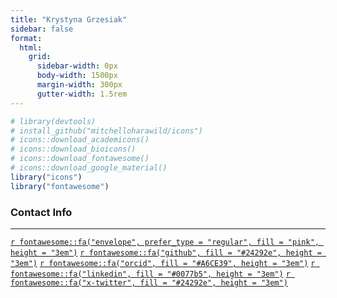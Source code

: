 ```yaml
---
title: "Krystyna Grzesiak"
sidebar: false
format:
  html:
    grid:
      sidebar-width: 0px
      body-width: 1500px
      margin-width: 300px
      gutter-width: 1.5rem
---
```


```r
# library(devtools)
# install_github("mitchelloharawild/icons")
# icons::download_academicons()
# icons::download_bioicons()
# icons::download_fontawesome()
# icons::download_google_material()
library("icons")
library("fontawesome")
```

### Contact Info {#contact}

------------------------------------------------------------------------

[`r fontawesome::fa("envelope", prefer_type = "regular", fill = "pink", height = "3em")`](krystyna.grzesiak@math.uni.wroc.pl)
[`r fontawesome::fa("github", fill = "#24292e", height = "3em")`](https://github.com/KrystynaGrzesiak)
[`r fontawesome::fa("orcid", fill = "#A6CE39", height = "3em")`](https://orcid.org/0000-0003-2581-7722)
<!-- [`r fontawesome::fa("facebook", fill = "#304f85", height = "3em")`](https://www.facebook.com/) -->
[`r fontawesome::fa("linkedin", fill = "#0077b5", height = "3em")`](https://www.linkedin.com/in/krystyna-grzesiak-7bb290189/)
<!-- [`r fontawesome::fa("twitter", fill = "#15a7ff", height = "3em")`](https://twitter.com/) -->
[`r fontawesome::fa("x-twitter", fill = "#24292e", height = "3em")`](https://x.com/krystyna_grz/)
<!-- [`r fontawesome::fa("steam", fill = "#2f4f4f", height = "3em")`]() -->
<!-- [`r fontawesome::fa("playstation", fill = "#4739aa", height = "3em")`]() -->